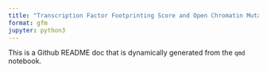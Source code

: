 ```yaml
---
title: "Transcription Factor Footprinting Score and Open Chromatin Mutation Data Integration"
format: gfm
jupyter: python3
---
```


This is a Github README doc that is dynamically generated from the `qmd` notebook.

